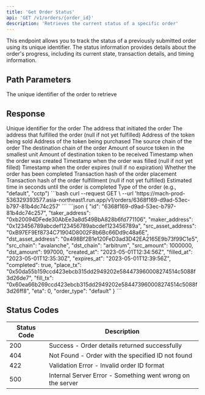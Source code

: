 ```yaml
---
title: 'Get Order Status'
api: 'GET /v1/orders/{order_id}'
description: 'Retrieves the current status of a specific order'
---
```


This endpoint allows you to track the status of a previously submitted order using its unique identifier. The status information provides details about the order's progress, including its current state, transaction details, and timing information.

## Path Parameters

<ParamField path="order_id" type="string" required>
  The unique identifier of the order to retrieve
</ParamField>

## Response

<ResponseField name="id" type="string">
  Unique identifier for the order
</ResponseField>

<ResponseField name="taker_address" type="string">
  The address that initiated the order
</ResponseField>

<ResponseField name="maker_address" type="string">
  The address that fulfilled the order (null if not yet fulfilled)
</ResponseField>

<ResponseField name="src_asset_address" type="string">
  Address of the token being sold
</ResponseField>

<ResponseField name="dst_asset_address" type="string">
  Address of the token being purchased
</ResponseField>

<ResponseField name="src_chain" type="string">
  The source chain of the order
</ResponseField>

<ResponseField name="dst_chain" type="string">
  The destination chain of the order
</ResponseField>

<ResponseField name="src_amount" type="integer">
  Amount of source token in the smallest unit
</ResponseField>

<ResponseField name="dst_amount" type="integer">
  Amount of destination token to be received
</ResponseField>

<ResponseField name="created_at" type="string">
  Timestamp when the order was created
</ResponseField>

<ResponseField name="filled_at" type="string">
  Timestamp when the order was filled (null if not yet filled)
</ResponseField>

<ResponseField name="expires_at" type="string">
  Timestamp when the order expires (null if no expiration)
</ResponseField>

<ResponseField name="completed" type="boolean">
  Whether the order has been completed
</ResponseField>

<ResponseField name="place_tx" type="string">
  Transaction hash of the order placement
</ResponseField>

<ResponseField name="fill_tx" type="string">
  Transaction hash of the order fulfillment (null if not yet fulfilled)
</ResponseField>

<ResponseField name="eta" type="integer">
  Estimated time in seconds until the order is completed
</ResponseField>

<ResponseField name="order_type" type="string">
  Type of the order (e.g., "default", "cctp")
</ResponseField>

<RequestExample>
```bash
curl --request GET \
  --url 'https://mach-prod-536329393577.asia-northeast1.run.app/v1/orders/6368f169-d9ad-53ec-b797-81b4dc74c257'
```
</RequestExample>

<ResponseExample>
```json
{
  "id": "6368f169-d9ad-53ec-b797-81b4dc74c257",
  "taker_address": "0xb20094DFede30AbEe3a8d549BbA828b6fd771106",
  "maker_address": "0x123456789abcdef123456789abcdef123456789a",
  "src_asset_address": "0xB97EF9Ef8734C71904D8002F8b6Bc66Dd9c48a6E",
  "dst_asset_address": "0x498Bf2B1e120FeD3ad3D42EA2165E9b73f99C1e5",
  "src_chain": "avalanche",
  "dst_chain": "arbitrum",
  "src_amount": 1000000,
  "dst_amount": 997000,
  "created_at": "2023-05-01T12:34:56Z",
  "filled_at": "2023-05-01T12:35:30Z",
  "expires_at": "2023-05-01T12:39:56Z",
  "completed": true,
  "place_tx": "0x50da55b159ccd423ebcb315dd2949202e584473960008274514c5088f3d26de7",
  "fill_tx": "0x60ea66b269ccd423ebcb315dd2949202e584473960008274514c5088f3d26ff8",
  "eta": 0,
  "order_type": "default"
}
```
</ResponseExample>

## Status Codes

| Status Code | Description |
|-------------|-------------|
| 200 | Success - Order details returned successfully |
| 404 | Not Found - Order with the specified ID not found |
| 422 | Validation Error - Invalid order ID format |
| 500 | Internal Server Error - Something went wrong on the server |
